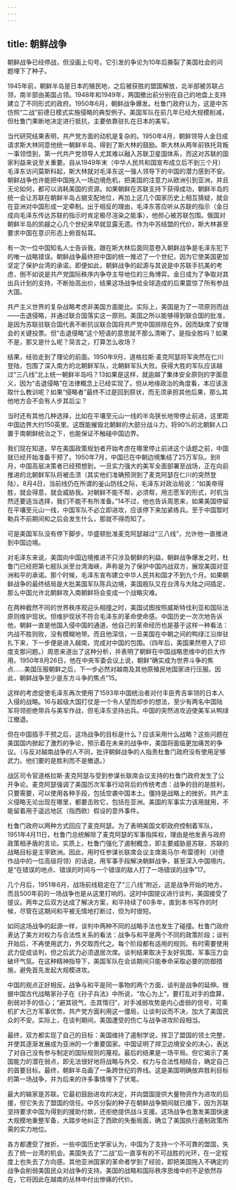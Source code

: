 ```yaml
---
---
---
```

title: 朝鲜战争
---



朝鲜战争已经停战，但没画上句号。它引发的争论为10年后撕裂了美国社会的问题埋下了种子。

1945年前，朝鲜半岛是日本的殖民地，之后被获胜的盟国解放，北半部被苏联占领，南半部由美国占领。1948年和1949年，两国撤出前分别在自己的地盘上支持建立了不同形式的政府。1950年6月，朝鲜战争爆发。杜鲁门政府认为，这是中苏仿照“二战”前德日模式实施侵略的典型例子。美国军队在前几年已经大规模削减，但杜鲁门果断地决定进行抵抗，主要依靠驻扎在日本的美军。

当代研究结果表明，共产党方面的动机是复杂的。1950年4月，朝鲜领导人金日成请求斯大林同意他统一朝鲜半岛，得到了斯大林的鼓励。斯大林从两年前铁托背叛一事领悟到，第一代共产党领导人尤其难以融入苏联卫星国体系，而这对苏联的国家利益来说至关重要。自从1949年末（中华人民共和国宣布成立后不到三个月）毛泽东访问莫斯科起，斯大林就对毛泽东这一强人领导下的中国的潜力感到不安。朝鲜战争也许能把中国拖入一场边境危机，把美国的注意力从欧洲引到亚洲，并且无论如何，都可以消耗美国的资源。如果朝鲜在苏联支持下获得成功，朝鲜半岛的统一会让苏联在朝鲜半岛占据支配地位，再加上这几个国家历史上相互猜疑，就会在亚洲对中国形成一定牵制。出于相反的理由，毛泽东答应听从苏联的指示（金日成向毛泽东传达苏联的指示时肯定极尽渲染之能事），他担心被苏联包围。俄国对朝鲜半岛的凯觎之心几个世纪来早就显露无遗。作为中苏结盟的代价，斯大林甚至要求中国在意识形态上俯首帖耳。

有一次一位中国知名人士告诉我，跟在斯大林后面同意卷入朝鲜战争是毛泽东犯下的唯一战略错误。朝鲜战争最终把中国的统一推迟了一个世纪，因为它使美国更加坚定了保护台湾的承诺。即便如此，朝鲜战争的起源与其说是中苏联手抗美的考虑，倒不如说是共产党国际秩序内争夺主导地位的三角博弈。金日成为了争取对其出兵计划的支持，不断抬高出价，结果这场战争给全球造成的后果震惊了所有参战大国。

共产主义世界的复杂战略考虑非美国方面能比。实际上，美国是为了一项原则而战——击退侵略，并通过联合国落实这一原则。美国之所以能够得到联合国的批准，是因为苏联驻联合国代表不断抗议联合国将共产党中国排除在外，因而缺席了安理会的关键投票。但“击退侵略”这个短语的意思就不那么清晰了。是指全胜吗？如果不是，那又是什么呢？简言之，打算怎么收场？

结果，经验走到了理论的前面。1950年9月，道格拉斯·麦克阿瑟将军突然在仁川登陆，包围了深入南方的北朝鲜军队，北朝鲜军队大败。获得大胜的军队应该越过“三八线”北上统一朝鲜半岛吗？13如果是这样，就逾越了集体安全原则的字面意义，因为“击退侵略”在法律概念上已经实现了。但从地缘政治的角度看，本应该汲取什么教训呢？如果“侵略者”最终不过是回到原状，而无须承担其他后果，那么其他地方会不会有人步其后尘？

当时还有其他几种选择，比如在平壤至元山一线的半岛狭长地带停止前进，这里距中国边界大约150英里。这既能摧毁北朝鲜的大部分战斗力，将90%的北朝鲜人口置于南朝鲜统治之下，也能保证不触碰中国边界。

我们现在知道，早在美国政策规划者开始考虑在哪里停止前进这个话题之前，中国就已经开始准备干预了。1950年7月，中国已在中朝边境集结了25万军队。到8月，中国高层决策者已经预想到，一旦实力强大的美军全面部署至战场，正在向前推进的北朝鲜军队将被击溃（其实他们准确预测到了麦克阿瑟在仁川的突然登陆）。8月4日，当前线仍在所谓的釜山防线之际，毛泽东对政治局说：“如美帝得胜，就会得意，就会威胁我。对朝鲜不能不帮，必须帮，用志愿军的形式，时机当然还要适当选择，我们不能不有所准备。”14不过，他也告诉周恩来，如果美国停留在平壤至元山一线，中国军队不必立即进攻，应该停下来加紧练兵。至于中国暂时勒兵不前期间和之后会发生什么，那就不得而知了。

可是美国军队没有停下脚步。华盛顿批准麦克阿瑟越过“三八线”，允许他一直推进到中国边境。

对毛泽东来说，美国向中国边境推进不只涉及朝鲜的利益。朝鲜战争爆发之时，杜鲁门已经把第七舰队派至台湾海峡，声称是为了保护中国内战双方，展现美国对亚洲和平的承诺。那个时候，毛泽东宣布建立中华人民共和国才不到九个月。如果朝鲜战争的最终结局是大批美国军队陈兵边境，美国舰队又在台湾与大陆之间插足，那么中国允许北朝鲜攻入南朝鲜将会变成一个战略灾难。

在两种截然不同的世界秩序观迎头相撞之时，美国试图按照威斯特伐利亚和国际法原则维护现状。但维护现状不符合毛泽东的革命使命感。中国历史一次次地告诉他，朝鲜一直是他国入侵中国的通道。他自己的革命经历也是基于这样一种看法：内战不胜则败，没有模糊地带。而且他深信，一旦美国在中朝之间的鸭绿江沿岸驻扎下来，下一步便是进入越南，完成对中国的包围。（四年后，美国果然卷入了印度支那问题。）周恩来道出了这种分析，并表明了朝鲜在中国战略思维中的巨大作用。1950年8月26日，他在中央军委会议上说，朝鲜“确实成为世界斗争的焦点……美国压服朝鲜之后，下一步必然对越南及其他原殖民地国家进行压服。因此，朝鲜战争至少是东方斗争的焦点”15。

这样的考虑促使毛泽东再次使用了1593年中国统治者对付丰臣秀吉率领的日本人入侵的战略。16与超级大国打仗是一个令人望而却步的想法，至少有两名中国陆军将领拒绝带兵与美军作战，但毛泽东坚持出兵。中国的突然进攻迫使美军从鸭绿江撤退。

但在中国插手干预之后，这场战争的目标是什么？应该采用什么战略？这些问题在美国国内掀起了激烈的争论，预示着在未来的战争中，美国将面临更加痛苦的争议。（与反对越南战争的人不同，批评朝鲜战争的人指责杜鲁门政府没有使用足够武力。他们要的是胜利而不是撤退。）

战区司令官道格拉斯·麦克阿瑟与受到参谋长联席会议支持的杜鲁门政府发生了公开争论。麦克阿瑟强调了美国历次军事行动背后的传统考虑：战争的目的是胜利，只要需要，可以使用各种手段，包括空袭中国本土。僵持是战略上的挫折。共产主义侵略无论出现在哪里，都要击败它，包括在亚洲。美国的军事实力该用就用，不能留着用于遥远地区（指西欧）假设的意外事件。

杜鲁门政府以两种方式回应了麦克阿瑟。为了表明美国文职政府控制着军队，1951年4月11日，杜鲁门总统解除了麦克阿瑟的军事指挥权，理由是他发表与政府政策相矛盾的言论。实质上，杜鲁门强化了遏制概念，即主要威胁是苏联，苏联的战略目标是主宰欧洲。因此，用时任参谋长联席会议主席奥马尔·布雷德利（对德作战中的一位高级将领）的话说，用军事手段解决朝鲜战争，甚至深入中国境内，是“在错误的地点、错误的时间与一个错误的敌人打了一场错误的战争”17。

几个月后，1951年6月，战场前线稳定在了“三八线”附近，这是战争开始的地方，而且500年前的一场战争也是从这里打响的。这时中国提议进行谈判，美国接受了提议。两年之后双方达成了解决方案，和平持续了60多年，直到本书写作的时候，尽管在这期间和平被无情地打断过，但为时很短。

如同这场战争的起源一样，谈判中两种不同的战略手法也发生了碰撞。杜鲁门政府表达了美方对权力与合法性关系的看法：战争与和平是两个不同的政策阶段；谈判开始后，不再使用武力，外交取而代之。每个阶段都有适用的规则。有时需要使用武力促成谈判，但之后武力必须退居次席。谈判结果取决于友好氛围，军事压力会破坏气氛。在这种精神指导下，美国军队在会谈期间只能奉命采取必要的防御措施，避免首先发起大规模进攻。

中国的观点正好相反。战争与和平是同一事物的两个方面，谈判是战争的延伸。根据中国古代战略家孙子在《孙子兵法》中所说，“攻心为上”，要打乱对手的盘算，削弱对手的信心；“避其锐气，击其惰归”，对手减弱攻势是内心虚弱的信号，可乘机扩大己方军事优势。共产党方面利用这一僵局，让谈判议而不决，加大了美国民众的不安。实际上，在谈判期间，美国遭受的伤亡与战争进攻阶段相当。

最终，双方都实现了自己的目标：美国维持了遏制学说，捍卫了盟国的领土完整，并使其逐渐发展成为亚洲的一个重要国家。中国证明了捍卫边境安全的决心，表达了对自己没有参与制定的国际规则的蔑视。最后的结果是一场平局。但它揭示了美国能力的潜在弱点，即无法很好地将战略与外交、权力与合法性相结合，确定自己的首要目标。最终，朝鲜半岛画了一条跨世纪的界线。这是美国明确放弃胜利目标的第一场战争，并为后来的许多事情埋下了伏笔。

最大的输家是苏联。它最初鼓励进攻的决定，并向盟国提供大量物资作为进攻的后援，但它失去了盟国的信任。中苏分裂的种子在朝鲜战争期间就已播下，因为苏联坚持要求中国为得到的援助付款，还拒绝提供战斗支援。这场战争也激发美国快速大规模地重整军备，大踏步地纠正了西欧的失衡局面，确立了美国执行遏制政策所需的实力地位。

各方都遭受了挫折。一些中国历史学家认为，中国为了支持一个不可靠的盟国，失去了统一台湾的机会。美国失去了“二战”后一直享有的不可战胜的光环，在一定程度上也失去了方向感。其他亚洲国家的革命者学到了经验，即把美国拖入不确定的战争会削弱美国民众对战争的支持。美国的战略和国际秩序思维中的不足依然存在，它将因此在越南的丛林中付出惨痛的代价。